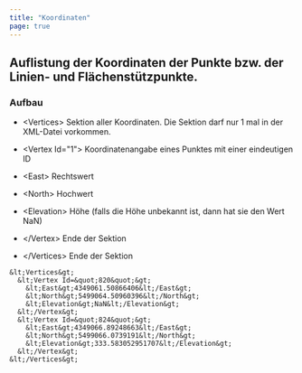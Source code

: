 ```yaml
---
title: "Koordinaten"
page: true
---
```

## Auflistung der Koordinaten der Punkte bzw. der Linien- und Fl&#228;chenst&#252;tzpunkte.

###  Aufbau

- <Bold> &lt;Vertices&gt; </Bold>  Sektion aller Koordinaten. Die Sektion darf nur 1 mal in der XML-Datei vorkommen.

- <Bold> &lt;Vertex Id=&quot;1&quot;&gt; </Bold>  Koordinatenangabe eines Punktes mit einer eindeutigen ID

- <Bold> &lt;East&gt; </Bold>  Rechtswert

- <Bold> &lt;North&gt; </Bold>  Hochwert

- <Bold> &lt;Elevation&gt; </Bold>  H&#246;he (falls die H&#246;he unbekannt ist, dann hat sie den Wert NaN) 



- <Bold> &lt;/Vertex&gt; </Bold>  Ende der Sektion



- <Bold>  &lt;/Vertices&gt; </Bold>  Ende der Sektion




<Info>

    &lt;Vertices&gt;
      &lt;Vertex Id=&quot;820&quot;&gt;
        &lt;East&gt;4349061.50866406&lt;/East&gt;
        &lt;North&gt;5499064.50960396&lt;/North&gt;
        &lt;Elevation&gt;NaN&lt;/Elevation&gt;
      &lt;/Vertex&gt;
      &lt;Vertex Id=&quot;824&quot;&gt;
        &lt;East&gt;4349066.89248663&lt;/East&gt;
        &lt;North&gt;5499066.0739191&lt;/North&gt;
        &lt;Elevation&gt;333.583052951707&lt;/Elevation&gt;
      &lt;/Vertex&gt;
    &lt;/Vertices&gt;
</Info>
